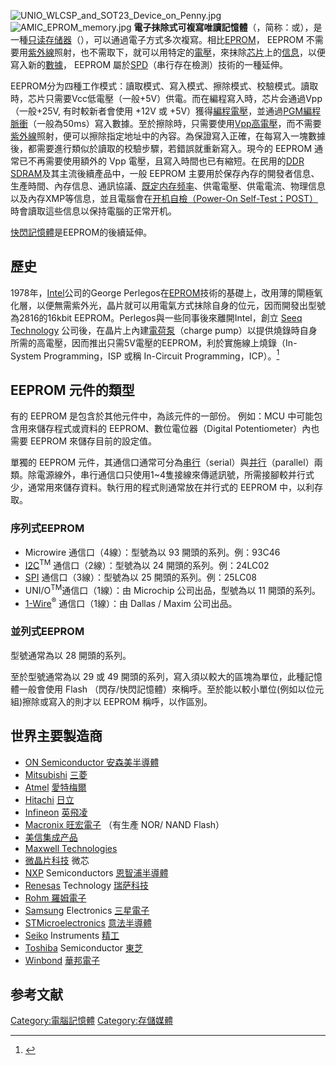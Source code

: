 {{NoteTA
|G1 = IT
|1 = zh-cn:电子式可擦除可编程只读存储器; zh-tw:電子抹除式可複寫唯讀記憶體;
|2 = zh-cn:擦除; zh-tw:擦拭;
}}
{{記憶體類型}}
[[File:UNIO_WLCSP_and_SOT23_Device_on_Penny.jpg|thumb]]
[[File:AMIC_EPROM_memory.jpg|thumb]]
'''電子抹除式可複寫唯讀記憶體 '''（{{lang-en|'''Electrically-Erasable Programmable Read-Only Memory'''}}，简称：{{lang|en|'''EEPROM'''}}或{{lang|en|'''E<sup>2</sup>PROM'''}}），是一種[[只读存储器|只读存储器]]（{{lang|en|ROM}}），可以通過電子方式多次複寫。相比[[EPROM|EPROM]]， EEPROM 不需要用[[紫外線|紫外線]]照射，也不需取下，就可以用特定的[[電壓|電壓]]，來抹除[[芯片|芯片]]上的[[信息|信息]]，以便寫入新的[[數據|數據]]， EEPROM 屬於[[串行存在检测|SPD]]（串行存在檢測）技術的一種延伸。

EEPROM分为四種工作模式：讀取模式、寫入模式、擦除模式、校驗模式。讀取時，芯片只需要Vcc低電壓（一般+5V）供電。而在編程寫入時，芯片会通過Vpp（一般+25V, 有时較新者會使用 +12V 或 +5V）獲得[[編程電壓|編程電壓]]，並通過[[PGM編程脈衝|PGM編程脈衝]]（一般為50ms）寫入數據。至於擦除時，只需要使用[[Vpp高電壓|Vpp高電壓]]，而不需要[[紫外線|紫外線]]照射，便可以擦除指定地址中的內容。為保證寫入正確，在每寫入一塊數據後，都需要進行類似於讀取的校驗步驟，若錯誤就重新寫入。現今的 EEPROM 通常已不再需要使用額外的 Vpp 電壓，且寫入時間也已有縮短。在民用的[[DDR_SDRAM|DDR SDRAM]]及其主流後續產品中，一般 EEPROM 主要用於保存內存的開發者信息、生產時間、內存信息、通訊協議、[[内存频率|既定内存频率]]、供電電壓、供電電流、物理信息以及內存XMP等信息，並且電腦會在[[加电自检|开机自檢（Power-On Self-Test；POST）]]時會讀取這些信息以保持電腦的正常开机。

[[快閃記憶體|快閃記憶體]]是EEPROM的後續延伸。

== 歷史 ==
1978年，[[Intel|Intel]]公司的George Perlegos在[[EPROM|EPROM]]技術的基礎上，改用薄的閘極氧化層，以便無需紫外光，晶片就可以用電氣方式抹除自身的位元，因而開發出型號為2816的16kbit EEPROM。Perlegos與一些同事後來離開Intel，創立 [https://web.archive.org/web/20100724191530/http://www.antiquetech.com/companies/seeq_technology.htm Seeq Technology] 公司後，在晶片上內建[[電荷泵|電荷泵]]（charge pump）以提供燒錄時自身所需的高電壓，因而推出只需5V電壓的EEPROM，利於實施線上燒錄（In-System Programming，ISP 或稱 In-Circuit Programming，ICP）。<ref>{{cite journal
   | last = Rostky
   | first = George
   | title = Remembering the PROM knights of Intel
   | journal = EE Times
   | date = July 3, 2002
   | url = http://www.eetimes.com/issue/fp/showArticle.jhtml;?articleID=18307418
   | accessdate = 2010-04-21
   | author = 
   | archive-url = https://web.archive.org/web/20070929104409/http://www.eetimes.com/issue/fp/showArticle.jhtml;?articleID=18307418
   | archive-date = 2007-09-29
   | dead-url = yes
   }}</ref>

== EEPROM 元件的類型 ==
有的 EEPROM 是包含於其他元件中，為該元件的一部份。 例如：MCU 中可能包含用來儲存程式或資料的 EEPROM、數位電位器（Digital Potentiometer）內也需要 EEPROM 來儲存目前的設定值。

單獨的 EEPROM 元件，其通信口通常可分為[[串行|串行]]（serial）與[[并行|并行]]（parallel）兩類。除電源線外，串行通信口只使用1~4隻接線來傳遞訊號，所需接腳較并行式少，通常用來儲存資料。執行用的程式則通常放在并行式的 EEPROM 中，以利存取。

=== 序列式EEPROM ===
* Microwire 通信口（4線）：型號為以 93 開頭的系列。例：93C46
* [[I2C|I2C]]<sup>TM</sup> 通信口（2線）：型號為以 24 開頭的系列。例：24LC02
* [[序列周邊介面|SPI]] 通信口（3線）：型號為以 25 開頭的系列。例：25LC08
* UNI/O<sup>TM</sup>通信口（1線）：由 Microchip 公司出品，型號為以 11 開頭的系列。
* [[1-Wire|1-Wire]]<sup>®</sup> 通信口（1線）：由 Dallas / Maxim 公司出品。

=== 並列式EEPROM ===
型號通常為以 28 開頭的系列。

至於型號通常為以 29 或 49 開頭的系列，寫入須以較大的區塊為單位，此種記憶體一般會使用 Flash （閃存/快閃記憶體）來稱呼。至於能以較小單位(例如以位元組)擦除或寫入的則才以 EEPROM 稱呼，以作區別。

== 世界主要製造商 ==
* [[安森美半導體|ON Semiconductor 安森美半導體]]
* [[Mitsubishi|Mitsubishi]] [[三菱|三菱]]
* [[Atmel|Atmel]] [http://www.atmel.com 愛特梅爾]
* [[日立製作所|Hitachi]] [[日立製作所|日立]]
* [[Infineon|Infineon]] [[英飛凌|英飛凌]]
* [[旺宏電子|Macronix 旺宏電子]] （有生產 NOR/ NAND Flash）
* [[美信集成产品|美信集成产品]]
* [http://www.maxwell.com/ Maxwell Technologies]
* [[微晶片科技|微晶片科技]] 微芯
* [[NXP|NXP]] Semiconductors [[恩智浦半導體|恩智浦半導體]]
* [[Renesas|Renesas]] Technology [[瑞萨科技|瑞萨科技]]
* [[羅姆電子|Rohm 羅姆電子]]
* [[Samsung|Samsung]] Electronics [[三星電子|三星電子]]
* [[STMicroelectronics|STMicroelectronics]] [[意法半導體|意法半導體]]
* [[精工|Seiko]] Instruments [[精工|精工]]
* [[Toshiba|Toshiba]] Semiconductor [[東芝|東芝]]
* [[Winbond|Winbond]] [[華邦電子|華邦電子]]

== 参考文献 ==
{{Reflist}}

{{Authority control}}

[[Category:電腦記憶體|Category:電腦記憶體]]
[[Category:存儲媒體|Category:存儲媒體]]